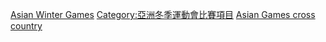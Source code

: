 [[Category:越野滑雪賽事|Asian Winter Games]]
[[Category:亞洲冬季運動會比賽項目|Category:亞洲冬季運動會比賽項目]]
[[Category:綜合運動會滑雪比賽|Asian Games cross country]]